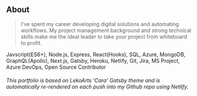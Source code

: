 ## About

> I've spent my career developing digital solutions and automating workflows. My project management background and strong technical skills make me the ideal leader to take your project from whiteboard to profit.

Javscript(ES6+), Node.js, Express, React(Hooks), SQL, Azure, MongoDB, GraphQL(Apollo), Next.js, Gatsby, Heroku, Netlify, Git, Jira, MS Project, Azure DevOps, Open Source Contributor

###### *This portfolio is based on LekoArts 'Cara' Gatsby theme and is automatically re-rendered on each push into my Github repo using Netlify.*
